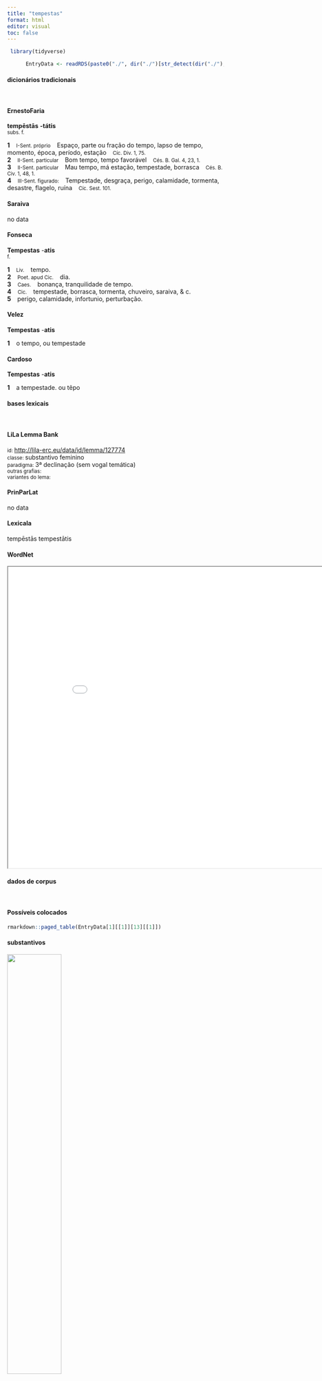 ```yaml
---
title: "tempestas"
format: html
editor: visual
toc: false
---
```



```r
 library(tidyverse) 

      EntryData <- readRDS(paste0("./", dir("./")[str_detect(dir("./"), "_xx116-101-109-112-101-115-116-97-115xx_.rds")]))

```


#### dicionários tradicionais

&emsp;




::: panel-tabset

#### ErnestoFaria

<b>tempēstās</b> <b>-tátis</b> <br> <small>subs. f.</small> <br> <small></small>   <p> <b>1</b> &ensp; <small>I-Sent. próprio</small> &ensp; Espaço, parte ou fração do tempo, lapso de tempo, momento, época, período, estação &ensp; <small>Cíc. Div. 1, 75.</small> <br> <b>2</b> &ensp; <small>II-Sent. particular</small> &ensp; Bom tempo, tempo favorável &ensp; <small>Cés. B. Gal. 4, 23, 1.</small> <br> <b>3</b> &ensp; <small>II-Sent. particular</small> &ensp; Mau tempo, má estação, tempestade, borrasca &ensp; <small>Cés. B. Civ. 1, 48, 1.</small> <br> <b>4</b> &ensp; <small>III-Sent. figurado:</small> &ensp; Tempestade, desgraça, perigo, calamidade, tormenta, desastre, flagelo, ruína &ensp; <small>Cíc. Sest. 101.</small> </p>




#### Saraiva

no data




#### Fonseca

<b>Tempestas</b> -<b>atis</b> <br> <small>f.</small>   <p> <b>1</b> &ensp; <small>Liv.</small> &ensp; tempo. <br> <b>2</b> &ensp; <small>Poet. apud Cic.</small> &ensp; dia. <br> <b>3</b> &ensp; <small>Caes.</small> &ensp; bonança, tranquilidade de tempo. <br> <b>4</b> &ensp; <small>Cic.</small> &ensp; tempestade, borrasca, tormenta, chuveiro, saraiva, & c. <br> <b>5</b> &ensp; perigo, calamidade, infortunio, perturbação. </p>




#### Velez

<b>Tempestas</b> -<b>atis</b>   <p> <b>1</b> &ensp; o tempo, ou tempestade </p>




#### Cardoso

<b>Tempestas</b> -<b>atis</b>   <p> <b>1</b> &ensp; a tempestade. ou tẽpo </p>


:::



#### bases lexicais

&emsp;






::: panel-tabset

#### LiLa Lemma Bank

<small> id: </small> <a href=' http://lila-erc.eu/data/id/lemma/127774 ' target="_blank"> http://lila-erc.eu/data/id/lemma/127774 </a> <br>
<small> classe: </small> substantivo feminino   <br>
<small> paradigma: </small> 3ª declinação (sem vogal temática) <br>
<small> outras grafias: </small>  <br>
<small> variantes do lema: </small>  <br>





#### PrinParLat

no data




#### Lexicala

tempēstās 
 tempestātis




#### WordNet

<iframe width='900' height='700' src='Media/Tree__xx116-101-109-112-101-115-116-97-115xx__sem_type_lexemes_pt.html'>

</iframe>


:::



#### dados de corpus

&emsp;




::: panel-tabset

#### Possíveis colocados

```r

rmarkdown::paged_table(EntryData[1][[1]][13][[1]])

```


#### substantivos

![](./Media/wordcloud__xx116-101-109-112-101-115-116-97-115xx__BY_collocate_scoreSUBST.webp){width=50% fig-alt='This chart plots collocate by scoreSUBST, for the headword tempestas here are all the values plotted: collocate: que; scoreSUBST: 0. collocate: is; scoreSUBST: 0'}




#### adjetivos

![](./Media/wordcloud__xx116-101-109-112-101-115-116-97-115xx__BY_collocate_scoreADJ.webp){width=50% fig-alt='This chart plots collocate by scoreADJ, for the headword tempestas here are all the values plotted: collocate: que; scoreADJ: 0. collocate: is; scoreADJ: 0'}




#### verbos

![](./Media/wordcloud__xx116-101-109-112-101-115-116-97-115xx__BY_collocate_scoreVERBO.webp){width=50% fig-alt='This chart plots collocate by scoreVERBO, for the headword tempestas here are all the values plotted: collocate: que; scoreVERBO: 0. collocate: is; scoreVERBO: 0'}




#### advérbios

![](./Media/wordcloud__xx116-101-109-112-101-115-116-97-115xx__BY_collocate_scoreADV.webp){width=50% fig-alt='This chart plots collocate by scoreADV, for the headword tempestas here are all the values plotted: collocate: que; scoreADV: 0. collocate: is; scoreADV: 0'}




#### preposições e conjunções

![](./Media/wordcloud__xx116-101-109-112-101-115-116-97-115xx__BY_collocate_scoreFUNC.webp){width=50% fig-alt='This chart plots collocate by scoreFUNC, for the headword tempestas here are all the values plotted: collocate: que; scoreFUNC: 0. collocate: is; scoreFUNC: 0'}


:::



::: panel-tabset

#### ExemplosTraduzidos

<p> ea <b>tempestate</b> mihi imperium populi Romani multo maxume miserabile uisum est <br> <small> Sal.Cat.36.4 <br> Para mim o império do povo romano nessa ocasião me pareceu muito mais lastimável. <small> [JDD] </small> </small> </p>
; <p> sed ea <b>tempestate</b> coepere se quisque extollere magisque ingenium in promptu habere <br> <small> Sal.Cat.7.1 <br> Mas nessa época cada um começou a elevar-se mais e a ter mais em evidência o seu talento. <small> [JDD, de outra edição] </small> </small> </p>





#### Frequência por autor

![](./Media/barchart__xx116-101-109-112-101-115-116-97-115xx__lemma_BY_author_Frequencies.webp){width=50% fig-alt='This charts plots the frequency of lemma by author_Frequencies. The Vergilius subcorpus registers the highest normalized frequency, with the value of 7.72 and an absolute frequency of 4. The Sallustius subcorpus follows, with a normalized frequency of 6.49 and an absolute frequency of 7. the subcorpus with the least normalized frequency is Phaedrus with the normalized value of 0 and an absolute freqeuncy of 0. here are all the values: subcorpus: Caesar ; normalized frequency: 11 ; absolute frequency: 4.15439232570436. subcorpus: Cicero ; normalized frequency: 18 ; absolute frequency: 1.1213276519399. subcorpus: Horatius ; normalized frequency: 1 ; absolute frequency: 0.888020602077968. subcorpus: Ovidius ; normalized frequency: 1 ; absolute frequency: 1.71585449553878. subcorpus: Phaedrus ; normalized frequency: 0 ; absolute frequency: 0. subcorpus: Sallustius ; normalized frequency: 7 ; absolute frequency: 6.49290418328541. subcorpus: Seneca ; normalized frequency: 6 ; absolute frequency: 1.11979992907934. subcorpus: Suetonius ; normalized frequency: 0 ; absolute frequency: 0. subcorpus: Tacitus ; normalized frequency: 0 ; absolute frequency: 0. subcorpus: Vergilius ; normalized frequency: 4 ; absolute frequency: 7.72200772200772. subcorpus: Hieronymus ; normalized frequency: 0 ; absolute frequency: 0'}




#### Frequência por gênero

![](./Media/barchart__xx116-101-109-112-101-115-116-97-115xx__lemma_BY_genre_Frequencies.webp){width=50% fig-alt='This charts plots the frequency of lemma by genre_Frequencies. The Poesia.épica subcorpus registers the highest normalized frequency, with the value of 7.72 and an absolute frequency of 4. The Prosa.histórica subcorpus follows, with a normalized frequency of 4.38 and an absolute frequency of 18. the subcorpus with the least normalized frequency is Prosa.ficcional with the normalized value of 0 and an absolute freqeuncy of 0. here are all the values: subcorpus: Prosa.histórica ; normalized frequency: 18 ; absolute frequency: 4.38180092017819. subcorpus: Prosa.filosófica ; normalized frequency: 5 ; absolute frequency: 0.823709658819459. subcorpus: Prosa.oratória ; normalized frequency: 16 ; absolute frequency: 1.53620154964331. subcorpus: Prosa.epistolográfica ; normalized frequency: 2 ; absolute frequency: 0.529955748694984. subcorpus: Poesia.lírica ; normalized frequency: 1 ; absolute frequency: 0.84125515268781. subcorpus: Poesia.didática ; normalized frequency: 1 ; absolute frequency: 0.848248367121893. subcorpus: Poesia.trágica ; normalized frequency: 1 ; absolute frequency: 0.868658790826963. subcorpus: Poesia.épica ; normalized frequency: 4 ; absolute frequency: 7.72200772200772. subcorpus: Prosa.ficcional ; normalized frequency: 0 ; absolute frequency: 0'}




#### Frequência por século

![](./Media/barchart__xx116-101-109-112-101-115-116-97-115xx__lemma_BY_period_Frequencies.webp){width=50% fig-alt='This charts plots the frequency of lemma by period_Frequencies. The I.a.C. subcorpus registers the highest normalized frequency, with the value of 1.91 and an absolute frequency of 41. The I.a.C. subcorpus follows, with a normalized frequency of 1.91 and an absolute frequency of 41. the subcorpus with the least normalized frequency is II.d.C. with the normalized value of 0 and an absolute freqeuncy of 0. here are all the values: subcorpus: I.a.C. ; normalized frequency: 41 ; absolute frequency: 1.90830812194554. subcorpus: I.d.C. ; normalized frequency: 7 ; absolute frequency: 1.07082759675692. subcorpus: II.d.C. ; normalized frequency: 0 ; absolute frequency: 0. subcorpus: IV.d.C. ; normalized frequency: 0 ; absolute frequency: 0'}


:::

